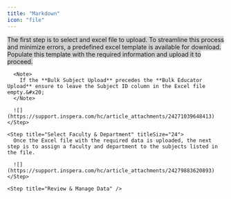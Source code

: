 ```yaml
---
title: "Markdown"
icon: "file"
---
```


<Accordion style="background-color:#d3d3d3" title="Bulk Upload Subjects" defaultOpen={false} icon="File">
  <Steps>
    <Step title="Select an Excel File" titleSize="h1">
      The first step is to select and excel file to upload. To streamline this process and minimize errors, a predefined excel template is available for download. Populate this template with the required information and upload it to proceed.&#x20;

      <Note>
        If the **Bulk Subject Upload** precedes the **Bulk Educator Upload** ensure to leave the Subject ID column in the Excel file empty.&#x20;
      </Note>

      ![](https://support.inspera.com/hc/article_attachments/24271039648413)
    </Step>

    <Step title="Select Faculty & Department" titleSize="24">
      Once the Excel file with the required data is uploaded, the next step is to assign a faculty and department to the subjects listed in the file.

      ![](https://support.inspera.com/hc/article_attachments/24279883620893)
    </Step>

    <Step title="Review & Manage Data" />
  </Steps>
</Accordion>